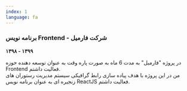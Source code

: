 ```yaml
---
index: 1
language: fa
---
```


### برنامه نویس Frontend - شرکت فارمیل

**۱۳۹۸ - ۱۳۹۹**

در پروژه "فارمیل" به مدت 6 ماه به صورت پاره وقت به عنوان توسعه دهنده حوزه Frontend فعالیت داشتم. <br />
من در این پروژه با هدف پیاده سازی رابط گرافیکی سیستم مدیریت رستوران های زنجیره ای به عنوان برنامه نویس ReactJS فعالیت داشتم.
